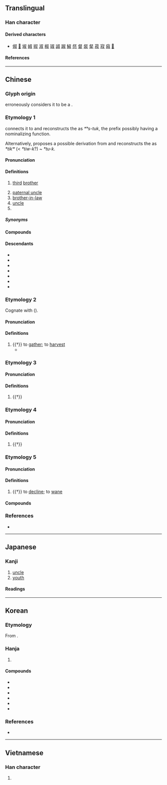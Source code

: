 {{character info}}
==Translingual==

===Han character===
{{Han char|rn=29|rad=又|as=06|sn=8|four=27940|canj=YFE|ids=⿰尗又}}

====Derived characters====
* [[俶]] [[𠴫]] [[埱]] [[婌]] [[掓]] [[淑]] [[椒]] [[琡]] [[諔]] [[踧]] [[䱙]] [[惄]] [[督]] [[裻]] [[錖]] [[菽]] [[寂]] [[㾥]] [[𮀣]]

====References====
{{Han ref|kx=0165.420|dkj=03154|dj=0376.240|hdz=10396.010|uh=53D4}}

----

==Chinese==

===Glyph origin===
{{Han etym}}
''{{w|Shuowen}}'' erroneously considers it to be a {{Han compound|尗|又|ls=psc|t2=hand|c1=p|c2=s|nocap=1}}.
{{attn|zh|needs expansion}}

===Etymology 1===
{{zh-forms|alt=𠁮,𡬟,𡬧,𡭫,𠦑,𢆑}} {{attn|zh|are all these forms used for this etymology?}}
{{zh-ref|Sagart (1999)}} connects it to {{och-l|督|tr=*ᵃtuk|middle}} and reconstructs the {{cog|och|-}} as ''*ᵇs-tuk'', the prefix possibly having a nominalizing function.

Alternatively, {{zh-ref|Starostin}} proposes a possible derivation from {{inh|zh|sit-pro|*m-(t/d)u|*t(h)u (~ -iw)|nephew}} and reconstructs the {{cog|och|-}} as ''*tikʷ'' (< ''*tiw-k''?) ~ ''*tu-k''.

====Pronunciation====
{{zh-pron
|m=叔
|m-s=su2
|c=suk1
|c-t=suuk2
|g=suh6
|h=pfs=suk;gd=sug5
|j=sueh4
|mb=sṳ̆
|md=cé̤ṳk
|mn=xm,zz,tw:chek/qz:chiak/qz:cheh/siok
|mn_note=chek/chiak/cheh - vernacular; siok - literary
|mn-t=zêg4/sog4
|mn-t_note=zêg4 - vernacular; sog4 - literary
|w=4soq
|x=shou6
|mc=y
|oc=2,y
|ma=y
|cat=n,a,pn
}}

====Definitions====
{{zh-hanzi}}

# {{zh-o}} [[third]] [[brother]]
# [[paternal uncle]] {{gl|[[father]]'s [[younger brother]]}}
# [[brother-in-law]] {{gl|[[husband]]'s younger brother}}
# [[uncle]] {{gl|a term of address for a man around one's father's age or slightly younger}}
# {{surname|zh}}

=====Synonyms=====
{{zh-dial|叔父}}
{{zh-dial|小叔子}}

====Compounds====
{{zh-der|叔伯|世叔|伯仲叔季|叔公|叔母|叔叔|大叔于田|叔姪|叔子|伯夷叔齊|伯叔|太叔|師叔|家叔|叔季|山姆叔叔|保叔塔|小叔|大叔|叔祖|女叔|叔孫|叔于田|叔祖母|叔婆|叔父|皇叔|痴叔|申叔|族叔|表叔|蔡叔|阿叔|老叔|三叔|中叔|么叔|二叔|五叔|以叔援嫂|仲叔|叔丈|叔丈人|叔丈母|叔仲|叔先|叔向|叔均|叔夏|叔夜|叔妹|叔姑|叔山|叔帶|叔度|叔度陂|叔度陂湖|叔待|叔援嫂溺|叔敖|叔旦|叔服|叔牙|叔獻|叔相|叔翁|叔舅|叔豹|叔達|叔郎|叔鮪|叔齊|同叔|四叔|夷叔|嫂溺叔援|子叔|孟仲叔季|季叔|孫叔|小叔子|小爺叔|山姆大叔|庶叔|廖叔|從叔|從祖叔母|惠叔|戎叔|方叔|步叔|班叔|癡叔|磬叔|芻叔|范叔|血叔|衰叔|賢叔|飂叔|飂叔安|養叔|鮑叔}}

====Descendants====
* {{desc|en|Ah Chek|bor=1}}
* {{desc|ms|encik|bor=1}}
* {{desc|id|encik|bor=1}}
* {{desc|tl|Intsik|bor=1}}
* {{desc|tl|Tsekwa|bor=1}}
* {{desc|ceb|Insik|bor=1}}
* {{desc|th|เจ๊ก|bor=1}}

===Etymology 2===
{{zh-forms|alt=掓,𠁮,𡬟,𡬧,𡭫,𠦑,𢆑}}
Cognate with {{och-l|收|to gather; to harvest|id=1}} ({{zh-ref|Schuessler, 2007}}).

====Pronunciation====
{{zh-pron
|m=叔
|c=suk1
|mc=y
|oc=1,y
|ma=y
|cat=v
}}

====Definitions====
{{zh-hanzi}}

# {{†}} to [[gather]]; to [[harvest]]
#* {{zh-x|七月 食 瓜，八月 斷 壺，九月 叔 苴，采 荼 薪 樗。|In the seventh month, they eat the melons;<br>In the eighth, they cut down the bottle-gourds;<br>In the ninth, they '''gather''' the hemp-seed;<br>They gather the sowthistle and make firewood of the Fetid tree.|ref=Shijing}}

===Etymology 3===
{{zh-forms}}

====Pronunciation====
{{zh-pron
|m=shū,shú,chù,1nb=standard in Mainland,2nb=standard in Taiwan,3nb=variant
|ma=y
|cat=a
}}

====Definitions====
{{zh-hanzi}}

# {{†}} {{zh-alt-form|淑|[[good]]}}

===Etymology 4===
{{zh-forms}}

====Pronunciation====
{{zh-pron
|m=叔
|ma=y
|cat=n
}}

====Definitions====
{{zh-hanzi}}

# {{†}} {{zh-alt-form|菽|[[legume]]}}

===Etymology 5===
{{zh-forms}}

====Pronunciation====
{{zh-pron
|m=叔
|ma=y
|cat=v
}}

====Definitions====
{{zh-hanzi}}

# {{†}} to [[decline]]; to [[wane]]

====Compounds====
{{zh-der|叔世|叔季|叔末|叔代}}

===References===
* {{R:twedu|C04273-001}}

{{zh-cat|Family}}

----

==Japanese==

===Kanji===
{{ja-kanji|grade=c|rs=又06}}

# [[uncle]]
# [[youth]]

====Readings====
{{ja-readings
|goon=すく
|kanon=しゅく
|kun=おじ-
}}

----

==Korean==

===Etymology===
From {{der|ko|ltc|-}} {{ltc-l|叔}}. {{hanja-hunmong|슉〮|syuk|天倫#상31B}}

===Hanja===
{{ko-hanja-search}}
{{ko-hanja|아저씨|숙}}

# {{hanja form of|숙|[[uncle]]}}

====Compounds====
{{der-top3|Compounds}}
* {{ko-l|숙백|叔伯}}
* {{ko-l|당숙|堂叔}}
* {{ko-l|종숙|從叔}}
* {{ko-l|숙부|叔父}}
* {{ko-l|숙모|叔母}}
* {{ko-l|외숙모|外叔父}}
{{der-bottom}}

===References===
* {{R:hanjadoc|1045}}

----

==Vietnamese==

===Han character===
{{vi-readings|reading=[[thúc]]|rs=又06}}

# {{rfdef|vi|sort=又06}}